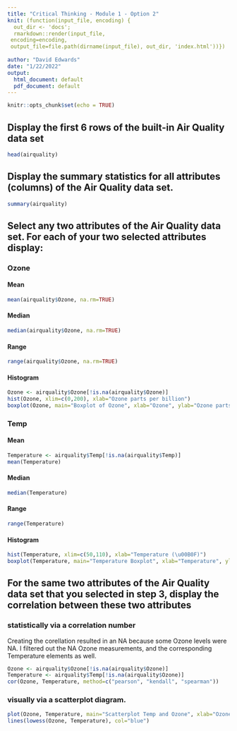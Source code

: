 ```yaml
---
title: "Critical Thinking - Module 1 - Option 2"
knit: (function(input_file, encoding) {
  out_dir <- 'docs';
  rmarkdown::render(input_file,
 encoding=encoding,
 output_file=file.path(dirname(input_file), out_dir, 'index.html'))})
 
author: "David Edwards"
date: "1/22/2022"
output:
  html_document: default
  pdf_document: default
---
```


```r
knitr::opts_chunk$set(echo = TRUE)
```

## Display the first 6 rows of the built-in Air Quality data set


```r
head(airquality)
```
## Display the summary statistics for all attributes (columns) of the Air Quality data set.

```r
summary(airquality)
```

## Select any two attributes of the Air Quality data set. For each of your two selected attributes display:

### Ozone
#### Mean
```r
mean(airquality$Ozone, na.rm=TRUE)
```

#### Median
```r
median(airquality$Ozone, na.rm=TRUE)
```

#### Range
```r
range(airquality$Ozone, na.rm=TRUE)
```

#### Histogram
```r
Ozone <- airquality$Ozone[!is.na(airquality$Ozone)]
hist(Ozone, xlim=c(0,200), xlab="Ozone parts per billion")
boxplot(Ozone, main="Boxplot of Ozone", xlab="Ozone", ylab="Ozone parts per billion")
```

### Temp
#### Mean
```r
Temperature <- airquality$Temp[!is.na(airquality$Temp)]
mean(Temperature)
```

#### Median
```r
median(Temperature)
```

#### Range
```r
range(Temperature)
```

#### Histogram
```r
hist(Temperature, xlim=c(50,110), xlab="Temperature (\u00B0F)")
boxplot(Temperature, main="Temperature Boxplot", xlab="Temperature", ylab="Degrees Fahrenheit")
```

## For the same two attributes of the Air Quality data set that you selected in step 3, display the correlation between these two attributes
### statistically via a correlation number

Creating the corellation resulted in an NA because some Ozone levels were NA.  I filtered out the NA Ozone measurements, and the corresponding Temperature elements as well.
```r
Ozone <- airquality$Ozone[!is.na(airquality$Ozone)]
Temperature <- airquality$Temp[!is.na(airquality$Ozone)]
cor(Ozone, Temperature, method=c("pearson", "kendall", "spearman"))
```

### visually via a scatterplot diagram.

```r
plot(Ozone, Temperature, main="Scatterplot Temp and Ozone", xlab="Ozone (ppb) ", ylab="Temperature (\u00B0F)")
lines(lowess(Ozone, Temperature), col="blue")
```


